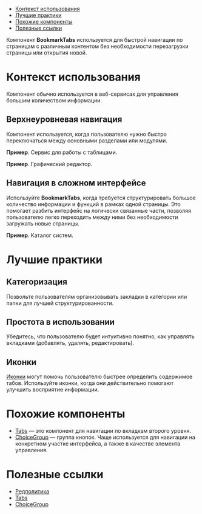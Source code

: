 
<MdxMenu>

- [Контекст использования](#контекст-использования)
- [Лучшие практики](#лучшие-практики)
- [Похожие компоненты](#похожие-компоненты)
- [Полезные ссылки](#полезные-ссылки)

</MdxMenu>

Компонент **BookmarkTabs** используется для быстрой навигации по страницам с различным контентом без необходимости перезагрузки страницы или открытия новой.

<MdxImage src={start_example} />

# Контекст использования

Компонент обычно используется в веб-сервисах для управления большим количеством информации.

## Верхнеуровневая навигация

Компонент используется, когда пользователю нужно быстро переключаться между основными разделами или модулями.

**Пример**. Сервис для работы с таблицами.

<MdxImage src={table} />

**Пример**. Графический редактор.

<MdxImage src={graphics} />

## Навигация в сложном интерфейсе

Используйте **BookmarkTabs**, когда требуется структурировать большое количество информации и функций в рамках одной страницы. Это помогает разбить интерфейс на логически связанные части, позволяя пользователю легко переходить между ними без необходимости загружать новые страницы.

**Пример**. Каталог систем.

<MdxImage src={mdi} />

# Лучшие практики

## Категоризация

Позвольте пользователям организовывать закладки в категории или папки для лучшей структурированности.

## Простота в использовании

Убедитесь, что пользователю будет интуитивно понятно, как управлять вкладками (добавлять, удалять, редактировать).

## Иконки

[Иконки](##LIBS.LIB.STAND/lib:icons/stand:icons-icon-stable) могут помочь пользователю быстрее определить содержимое табов. Используйте иконки, когда они действительно помогают улучшить восприятие информации.

# Похожие компоненты

- [Tabs](##LIBS.LIB.STAND/lib:uikit/stand:components-tabs-stable) — это компонент для навигации по вкладкам второго уровня.
- [ChoiceGroup](##LIBS.LIB.STAND/lib:uikit/stand:components-choicegroup-stable) — группа кнопок. Чаще используется для навигации на конкретном участке интерфейса, а также в качестве элемента управления.

# Полезные ссылки

- [Редполитика](##LIBS.LIB.STAND/lib:portal/stand:guidelines-editorialpolicy)
- [Tabs](##LIBS.LIB.STAND/lib:uikit/stand:components-tabs-stable)
- [ChoiceGroup](##LIBS.LIB.STAND/lib:uikit/stand:components-choicegroup-stable)
